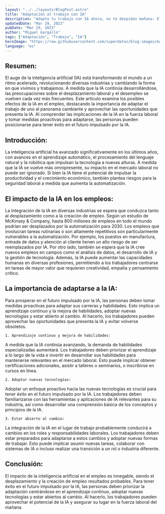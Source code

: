 ```yaml
---
layout: "../../layouts/BlogPost.astro"
title: "Adaptación al trabajo con IA"
description: "Adapta tu trabajo con IA ahora, no te despidan mañana: El impacto de la inteligencia artificial en el empleo y la necesidad de adaptación."
updatedDate: "Mar 29, 2023"
pubDate: "Mar 29, 2023"
author: "Miguel Gargallo"
tags: ["Adaptación", "Trabajo", "IA"]
heroImage: "https://raw.githubusercontent.com/superdatas/blog-images/main/ai-advancement-science.png"
language: "es"
---
```


## Resumen:
El auge de la inteligencia artificial (IA) está transformando el mundo a un ritmo acelerado, revolucionando diversas industrias y cambiando la forma en que vivimos y trabajamos. A medida que la IA continúa desarrollándose, las preocupaciones sobre el desplazamiento laboral y el desempleo se vuelven cada vez más frecuentes. Este artículo examina los posibles efectos de la IA en el empleo, destacando la importancia de adaptar el trabajo de uno al panorama cambiante y aprovechar las oportunidades que presenta la IA. Al comprender las implicaciones de la IA en la fuerza laboral y tomar medidas proactivas para adaptarse, las personas pueden posicionarse para tener éxito en el futuro impulsado por la IA.

## Introducción:
La inteligencia artificial ha avanzado significativamente en los últimos años, con avances en el aprendizaje automático, el procesamiento del lenguaje natural y la robótica que impulsan la tecnología a nuevas alturas. A medida que la IA se vuelve más omnipresente, su impacto en el mercado laboral no puede ser ignorado. Si bien la IA tiene el potencial de impulsar la productividad y el crecimiento económico, también plantea riesgos para la seguridad laboral a medida que aumenta la automatización.

## El impacto de la IA en los empleos:
La integración de la IA en diversas industrias se espera que conduzca tanto al desplazamiento como a la creación de empleo. Según un estudio de McKinsey & Company, hasta 800 millones de empleos en todo el mundo podrían ser desplazados por la automatización para 2030. Los empleos que involucran tareas rutinarias o son altamente repetitivos son particularmente vulnerables a la automatización. Por ejemplo, los puestos en manufactura, entrada de datos y atención al cliente tienen un alto riesgo de ser reemplazados por IA.
Por otro lado, también se espera que la IA cree nuevos empleos en campos como el análisis de datos, el desarrollo de IA y la gestión de tecnología. Además, la IA puede aumentar las capacidades humanas en diversas profesiones, permitiendo a los trabajadores centrarse en tareas de mayor valor que requieren creatividad, empatía y pensamiento crítico.

## La importancia de adaptarse a la IA:

Para prosperar en el futuro impulsado por la IA, las personas deben tomar medidas proactivas para adaptar sus carreras y habilidades. Esto implica un aprendizaje continuo y la mejora de habilidades, adoptar nuevas tecnologías y estar abierto al cambio. Al hacerlo, los trabajadores pueden aprovechar las oportunidades que presenta la IA y evitar volverse obsoletos.

    1. Aprendizaje continuo y mejora de habilidades:

A medida que la IA continúa avanzando, la demanda de habilidades especializadas aumentará. Los trabajadores deben priorizar el aprendizaje a lo largo de la vida e invertir en desarrollar sus habilidades para mantenerse relevantes en el mercado laboral. Esto puede implicar obtener certificaciones adicionales, asistir a talleres o seminarios, o inscribirse en cursos en línea.

    2. Adoptar nuevas tecnologías:

Adoptar un enfoque proactivo hacia las nuevas tecnologías es crucial para tener éxito en el futuro impulsado por la IA. Los trabajadores deben familiarizarse con las herramientas y aplicaciones de IA relevantes para su industria, así como desarrollar una comprensión básica de los conceptos y principios de la IA.

    3. Estar abierto al cambio:

La integración de la IA en el lugar de trabajo probablemente conducirá a cambios en los roles y responsabilidades laborales. Los trabajadores deben estar preparados para adaptarse a estos cambios y adoptar nuevas formas de trabajar. Esto puede implicar asumir nuevas tareas, colaborar con sistemas de IA o incluso realizar una transición a un rol o industria diferente.

## Conclusión:
El impacto de la inteligencia artificial en el empleo es innegable, siendo el desplazamiento y la creación de empleo resultados probables. Para tener éxito en el futuro impulsado por la IA, las personas deben priorizar la adaptación centrándose en el aprendizaje continuo, adoptar nuevas tecnologías y estar abiertos al cambio. Al hacerlo, los trabajadores pueden aprovechar el potencial de la IA y asegurar su lugar en la fuerza laboral del mañana.